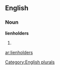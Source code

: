 ==English==

===Noun===
'''lienholders'''

# {{plural of|[[lienholder]]}}

[[Category:English plurals]]

[[ar:lienholders]]